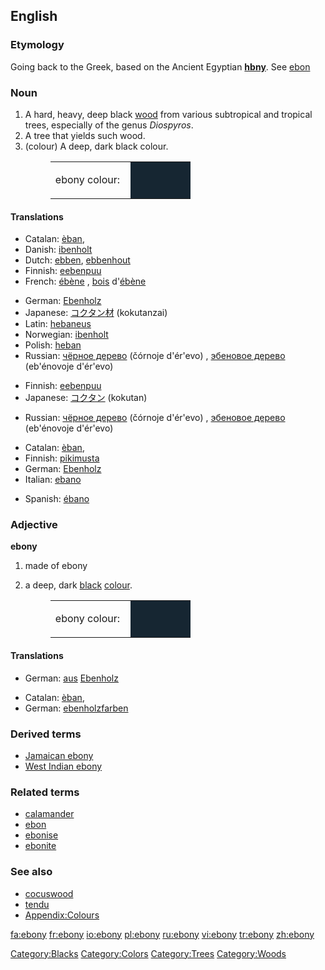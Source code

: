 {{see|Ebony}}
{{wikipedia}}
==English==

===Etymology===
Going back to the Greek, based on the Ancient Egyptian '''[[hbny]]'''. See [[ebon]]

===Noun===
{{en-noun|ebonies}}

# A hard, heavy, deep black [[wood]] from various subtropical and tropical trees, especially of the genus ''Diospyros''.
# A tree that yields such wood.
# (colour) A deep, dark black colour.
#:<table><tr><td>ebony colour: &nbsp;</td><td bgcolor="#162632" width="80">&nbsp; </td></tr></table>

====Translations====
{{trans-top|wood}}
*Catalan: [[èban]], {{m}}
*Danish: [[ibenholt]]
*Dutch: [[ebben]], [[ebbenhout]]
*Finnish: [[eebenpuu]]
*French: [[ébène]] {{f}}, [[bois]] d'[[ébène]] {{m}}
{{trans-mid}}
*German: [[Ebenholz]] {{n}}
*Japanese: [[コクタン]][[材]] (kokutanzai)
*Latin: [[hebaneus]] {{m}}
*Norwegian: [[ibenholt]]
*Polish: [[heban]] {{m}}
*Russian: [[чёрное дерево]] (čórnoje d'ér'evo) {{n}}, [[эбеновое дерево]] (eb'énovoje d'ér'evo) {{n}}
{{trans-bottom}}

{{trans-top|tree}}
*Finnish: [[eebenpuu]]
*Japanese: [[コクタン]] (kokutan)
{{trans-mid}}
*Russian: [[чёрное дерево]] (čórnoje d'ér'evo) {{n}}, [[эбеновое дерево]] (eb'énovoje d'ér'evo) {{n}}
{{trans-bottom}}

{{trans-top|colour}}
*Catalan: [[èban]], {{m}}
*Finnish: [[pikimusta]]
*German: [[Ebenholz]] {{n}}
*Italian: [[ebano]] {{m}}
{{trans-mid}}
*Spanish: [[ébano]] {{m}}
{{trans-bottom}}

===Adjective===
'''ebony'''

# made of ebony
# {{colour}} a deep, dark [[black]] [[color|colour]].
#:<table><tr><td>ebony colour: &nbsp;</td><td bgcolor="#162632" width="80">&nbsp; </td></tr></table>

====Translations====
{{trans-top|made of ebony}}
*German: [[aus]] [[Ebenholz]]
{{trans-mid}}
{{trans-bottom}}

{{trans-top|colour}}
*Catalan: [[èban]], {{m}}
*German: [[ebenholzfarben]]
{{trans-mid}}
{{trans-bottom}}

===Derived terms===
*[[Jamaican ebony]]
*[[West Indian ebony]]

===Related terms===
*[[calamander]]
*[[ebon]]
*[[ebonise]]
*[[ebonite]]

===See also===
*[[cocuswood]]
*[[tendu]]
*[[Wiktionary_Appendix:Colours|Appendix:Colours]]

[[Category:Blacks]]
[[Category:Colors]]
[[Category:Trees]]
[[Category:Woods]]

[[fa:ebony]]
[[fr:ebony]]
[[io:ebony]]
[[pl:ebony]]
[[ru:ebony]]
[[vi:ebony]]
[[tr:ebony]]
[[zh:ebony]]